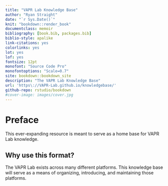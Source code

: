 ```yaml
--- 
title: "VAPR Lab Knowledge Base"
author: "Ryan Straight"
date: "`r Sys.Date()`"
knit: "bookdown::render_book"
documentclass: memoir
bibliography: [book.bib, packages.bib]
biblio-style: apalike
link-citations: yes
colorlinks: yes
lot: yes
lof: yes
fontsize: 12pt
monofont: "Source Code Pro"
monofontoptions: "Scale=0.7"
site: bookdown::bookdown_site
description: "The VAPR Lab Knowledge Base"
url: 'https\://VAPR-Lab.github.io/knowledgebase/'
github-repo: rstudio/bookdown
#cover-image: images/cover.jpg
---
```


# Preface {-}

This ever-expanding resource is meant to serve as a home base for VAPR Lab knowledge.

## Why use this format? {-}

The VAPR Lab exists across many different platforms. This knowledge base will serve as a means of organizing, introducing, and maintaining those platforms.

